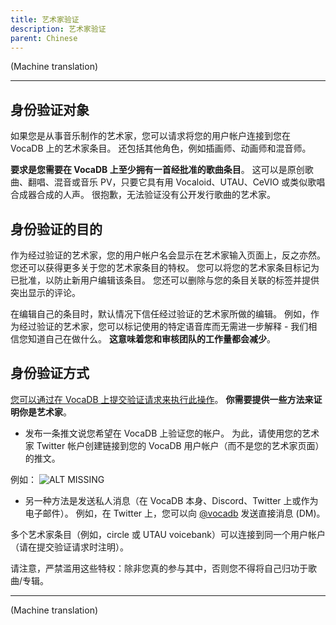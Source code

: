 ---
title: 艺术家验证
description: 艺术家验证
parent: Chinese
---

(Machine translation)

----

## 身份验证对象
如果您是从事音乐制作的艺术家，您可以请求将您的用户帐户连接到您在 VocaDB 上的艺术家条目。 还包括其他角色，例如插画师、动画师和混音师。

**要求是您需要在 VocaDB 上至少拥有一首经批准的歌曲条目**。 这可以是原创歌曲、翻唱、混音或音乐 PV，只要它具有用 Vocaloid、UTAU、CeVIO 或类似歌唱合成器合成的人声。 很抱歉，无法验证没有公开发行歌曲的艺术家。

## 身份验证的目的
作为经过验证的艺术家，您的用户帐户名会显示在艺术家输入页面上，反之亦然。 您还可以获得更多关于您的艺术家条目的特权。 您可以将您的艺术家条目标记为已批准，以防止新用户编辑该条目。 您还可以删除与您的条目关联的标签并提供突出显示的评论。

在编辑自己的条目时，默认情况下信任经过验证的艺术家所做的编辑。 例如，作为经过验证的艺术家，您可以标记使用的特定语音库而无需进一步解释 - 我们相信您知道自己在做什么。 **这意味着您和审核团队的工作量都会减少**。

## 身份验证方式
[您可以通过在 VocaDB 上提交验证请求来执行此操作](https://vocadb.net/User/RequestVerification)。 **你需要提供一些方法来证明你是艺术家**。

* 发布一条推文说您希望在 VocaDB 上验证您的帐户。 为此，请使用您的艺术家 Twitter 帐户创建链接到您的 VocaDB 用户帐户（而不是您的艺术家页面）的推文。

例如： ![ALT MISSING](public/images/verification.PNG)

* 另一种方法是发送私人消息（在 VocaDB 本身、Discord、Twitter 上或作为电子邮件）。 例如，在 Twitter 上，您可以向 [@vocadb](https://twitter.com/vocadb) 发送直接消息 (DM)。

多个艺术家条目（例如，circle 或 UTAU voicebank）可以连接到同一个用户帐户（请在提交验证请求时注明）。

请注意，严禁滥用这些特权：除非您真的参与其中，否则您不得将自己归功于歌曲/专辑。

----

(Machine translation)